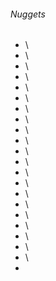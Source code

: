 ###### Nuggets

* <Mcitem id="techreborn:aluminium_nugget"/>\
* <Mcitem id="techreborn:brass_nugget"/>\
* <Mcitem id="techreborn:bronze_nugget"/>\
* <Mcitem id="techreborn:chrome_nugget"/>\
* <Mcitem id="techreborn:copper_nugget"/>\
* <Mcitem id="techreborn:diamond_nugget"/>\
* <Mcitem id="techreborn:electrum_nugget"/>\
* <Mcitem id="techreborn:invar_nugget"/>\
* <Mcitem id="techreborn:iridium_nugget"/>\
* <Mcitem id="techreborn:iron_nugget"/>\
* <Mcitem id="techreborn:lead_nugget"/>\
* <Mcitem id="techreborn:nickel_nugget"/>\
* <Mcitem id="techreborn:platinum_nugget"/>\
* <Mcitem id="techreborn:refined_iron_nugget"/>\
* <Mcitem id="techreborn:silver_nugget"/>\
* <Mcitem id="techreborn:steel_nugget"/>\
* <Mcitem id="techreborn:tin_nugget"/>\
* <Mcitem id="techreborn:titanium_nugget"/>\
* <Mcitem id="techreborn:tungsten_nugget"/>\
* <Mcitem id="techreborn:hot_tungstensteel_nugget"/>\
* <Mcitem id="techreborn:tungstensteel_nugget"/>\
* <Mcitem id="techreborn:zinc_nugget"/>
